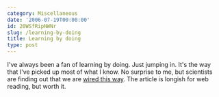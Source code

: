 ```yaml
---
category: Miscellaneous
date: '2006-07-19T00:00:00'
id: 20WSfRipNWNr
slug: /learning-by-doing
title: Learning by doing
type: post
---
```


I've always been a fan of learning by doing. Just jumping in. It's
the way that I've picked up most of what I know. No surprise to me,
but scientists are finding out that we are
[wired this way](http://www.seedmagazine.com/news/2006/07/how_we_know.php?page=all&p=y).
The article is longish for web reading, but worth it.